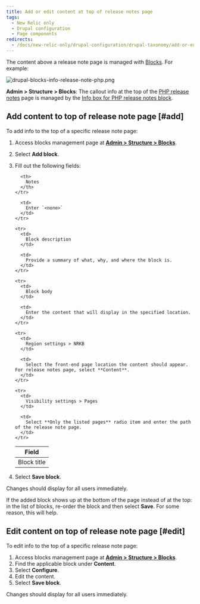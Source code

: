 ```yaml
---
title: Add or edit content at top of release notes page
tags:
  - New Relic only
  - Drupal configuration
  - Page components
redirects:
  - /docs/new-relic-only/drupal-configuration/drupal-taxonomy/add-or-edit-content-top-release-notes-page
---
```


The content above a release note page is managed with [Blocks](/admin/structure/block). For example:

![drupal-blocks-info-release-note-php.png](./images/drupal-blocks-info-release-note-php.png "drupal-blocks-info-release-note-php.png")

**Admin > Structure > Blocks**: The callout info at the top of the [PHP release notes](/docs/release-notes/agent-release-notes/php-release-notes) page is managed by the [Info box for PHP release notes block](/admin/structure/block/manage/block/146/configure).

## Add content to top of release note page [#add]

To add info to the top of a specific release note page:

1. Access blocks management page at [**Admin > Structure > Blocks**](/admin/structure/block).
2. Select **Add block**.
3. Fill out the following fields:

   <table>
     <thead>
       <tr>
         <th width={150}>
           Field
         </th>

         <th>
           Notes
         </th>
       </tr>
     </thead>

     <tbody>
       <tr>
         <td>
           Block title
         </td>

         <td>
           Enter `<none>`
         </td>
       </tr>

       <tr>
         <td>
           Block description
         </td>

         <td>
           Provide a summary of what, why, and where the block is.
         </td>
       </tr>

       <tr>
         <td>
           Block body
         </td>

         <td>
           Enter the content that will display in the specified location.
         </td>
       </tr>

       <tr>
         <td>
           Region settings > NRKB
         </td>

         <td>
           Select the front-end page location the content should appear. For release notes page, select **Content**.
         </td>
       </tr>

       <tr>
         <td>
           Visibility settings > Pages
         </td>

         <td>
           Select **Only the listed pages** radio item and enter the path of the release note page.
         </td>
       </tr>
     </tbody>
   </table>
4. Select **Save block**.

Changes should display for all users immediately.

If the added block shows up at the bottom of the page instead of at the top: in the list of blocks, re-order the block and then select **Save**. For some reason, this will help.

## Edit content on top of release note page [#edit]

To edit info to the top of a specific release note page:

1. Access blocks management page at [**Admin > Structure > Blocks**](/admin/structure/block).
2. Find the applicable block under **Content**.
3. Select **Configure**.
4. Edit the content.
5. Select **Save block**.

Changes should display for all users immediately.
